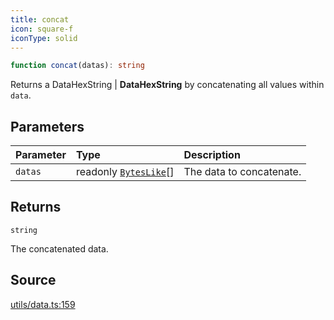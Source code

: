 ```yaml
---
title: concat
icon: square-f
iconType: solid
---
```


```ts
function concat(datas): string
```

Returns a DataHexString | **DataHexString** by concatenating all values within `data`.

## Parameters

| Parameter | Type | Description |
| :------ | :------ | :------ |
| `datas` | readonly [`BytesLike`](/sdk/content/type-aliases/BytesLike)[] | The data to concatenate. |

## Returns

`string`

The concatenated data.

## Source

[utils/data.ts:159](https://github.com/dominant-strategies/quais.js/blob/af7f840a0304b482e2774523ff8e2af8a7b04041/src/utils/data.ts#L159)
